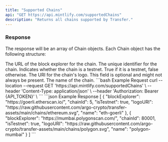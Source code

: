 ```yaml
---
title: "Supported Chains"
api: "GET https://api.mintlify.com/supportedChains"
description: "Returns all chains supported by Transfer."
---
```


### Response

The response will be an array of Chain objects. Each Chain object has the following structure:

<ResponseField name="blockExplorer" type="string">
  The URL of the block explorer for the chain.
</ResponseField>

<ResponseField name="chainId" type="int">
  The unique identifier for the chain.
</ResponseField>

<ResponseField name="isTestnet" type="boolean">
  Indicates whether the chain is a testnet. True if it is a testnet, false
  otherwise.
</ResponseField>

<ResponseField name="logoURI" type="string?">
  The URI for the chain's logo. This field is optional and might not always be
  present.
</ResponseField>

<ResponseField name="name" type="string">
  The name of the chain.
</ResponseField>

<RequestExample>
```bash Example Request
curl --location --request GET 'https://api.mintlify.com/supportedChains' \
--header 'Content-Type: application/json' \
--header 'Authorization: Bearer {API_TOKEN}' \
```

</RequestExample>

<ResponseExample>
```json Example Response
[
    {
        "blockExplorer": "https://goerli.etherscan.io/",
        "chainId": 5,
        "isTestnet": true,
        "logoURI": "https://raw.githubusercontent.com/argo-crypto/transfer-assets/main/chains/ethereum.svg",
        "name": "eth-goerli"
    },
    {
        "blockExplorer": "https://mumbai.polygonscan.com/",
        "chainId": 80001,
        "isTestnet": true,
        "logoURI": "https://raw.githubusercontent.com/argo-crypto/transfer-assets/main/chains/polygon.svg",
        "name": "polygon-mumbai"
    }
]
```
</ResponseExample>
